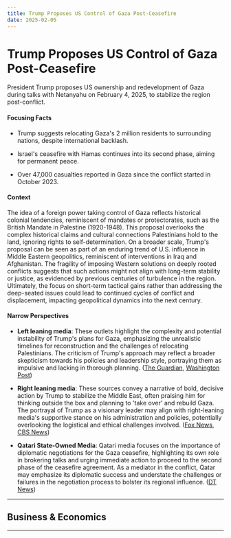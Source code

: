 ```yaml
---
title: Trump Proposes US Control of Gaza Post-Ceasefire
date: 2025-02-05
---
```


# Trump Proposes US Control of Gaza Post-Ceasefire

President Trump proposes US ownership and redevelopment of Gaza during talks with Netanyahu on February 4, 2025, to stabilize the region post-conflict.

#### Focusing Facts

- Trump suggests relocating Gaza's 2 million residents to surrounding nations, despite international backlash.

- Israel's ceasefire with Hamas continues into its second phase, aiming for permanent peace.

- Over 47,000 casualties reported in Gaza since the conflict started in October 2023.

#### Context

The idea of a foreign power taking control of Gaza reflects historical colonial tendencies, reminiscent of mandates or protectorates, such as the British Mandate in Palestine (1920-1948). This proposal overlooks the complex historical claims and cultural connections Palestinians hold to the land, ignoring rights to self-determination. On a broader scale, Trump's proposal can be seen as part of an enduring trend of U.S. influence in Middle Eastern geopolitics, reminiscent of interventions in Iraq and Afghanistan. The fragility of imposing Western solutions on deeply rooted conflicts suggests that such actions might not align with long-term stability or justice, as evidenced by previous centuries of turbulence in the region. Ultimately, the focus on short-term tactical gains rather than addressing the deep-seated issues could lead to continued cycles of conflict and displacement, impacting geopolitical dynamics into the next century.

#### Narrow Perspectives

- **Left leaning media**: These outlets highlight the complexity and potential instability of Trump's plans for Gaza, emphasizing the unrealistic timelines for reconstruction and the challenges of relocating Palestinians. The criticism of Trump's approach may reflect a broader skepticism towards his policies and leadership style, portraying them as impulsive and lacking in thorough planning. ([The Guardian](https://www.theguardian.com/world/live/2025/feb/04/benjamin-netanyahu-donald-trump-israel-gaza-middle-east-ceasefire-latest-live-news), [Washington Post](https://www.washingtonpost.com/politics/2025/02/04/trump-netanyahu-meeting/))

- **Right leaning media**: These sources convey a narrative of bold, decisive action by Trump to stabilize the Middle East, often praising him for thinking outside the box and planning to 'take over' and rebuild Gaza. The portrayal of Trump as a visionary leader may align with right-leaning media's supportive stance on his administration and policies, potentially overlooking the logistical and ethical challenges involved. ([Fox News](https://www.foxnews.com/politics/level-it-trump-says-us-take-over-gaza-strip-rebuild), [CBS News](https://www.cbsnews.com/news/trump-netanyahu-press-conference-ceasefire-hostages/))

- **Qatari State-Owned Media**: Qatari media focuses on the importance of diplomatic negotiations for the Gaza ceasefire, highlighting its own role in brokering talks and urging immediate action to proceed to the second phase of the ceasefire agreement. As a mediator in the conflict, Qatar may emphasize its diplomatic success and understate the challenges or failures in the negotiation process to bolster its regional influence. ([DT News](https://www.newsofbahrain.com/world/108114.html))

---

## Business & Economics

---
